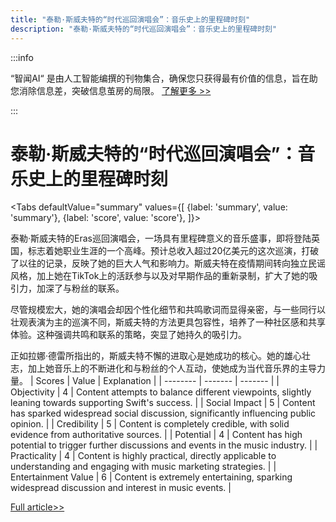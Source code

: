 ```yaml
---
title: "泰勒·斯威夫特的“时代巡回演唱会”：音乐史上的里程碑时刻"
description: "泰勒·斯威夫特的“时代巡回演唱会”：音乐史上的里程碑时刻"
---
```



:::info

“智闻AI“ 是由人工智能编撰的刊物集合，确保您只获得最有价值的信息，旨在助您消除信息差，突破信息茧房的局限。  [了解更多 >>](/)

:::

# 泰勒·斯威夫特的“时代巡回演唱会”：音乐史上的里程碑时刻


<Tabs
	defaultValue="summary"
	values={[
	{label: 'summary', value: 'summary'},
	{label: 'score', value: 'score'},
]}>
<TabItem value="summary">


泰勒·斯威夫特的Eras巡回演唱会，一场具有里程碑意义的音乐盛事，即将登陆英国，标志着她职业生涯的一个高峰。预计总收入超过20亿美元的这次巡演，打破了以往的记录，反映了她的巨大人气和影响力。斯威夫特在疫情期间转向独立民谣风格，加上她在TikTok上的活跃参与以及对早期作品的重新录制，扩大了她的吸引力，加深了与粉丝的联系。

尽管规模宏大，她的演唱会却因个性化细节和共鸣歌词而显得亲密，与一些同行以壮观表演为主的巡演不同，斯威夫特的方法更具包容性，培养了一种社区感和共享体验。这种强调共鸣和联系的策略，突显了她持久的吸引力。

正如拉娜·德雷所指出的，斯威夫特不懈的进取心是她成功的核心。她的雄心壮志，加上她音乐上的不断进化和与粉丝的个人互动，使她成为当代音乐界的主导力量。
</TabItem>
<TabItem value="score">
	| Scores     | Value   | Explanation |
	| -------- | ------- | ------- |
	| Objectivity  | 4    | Content attempts to balance different viewpoints, slightly leaning towards supporting Swift's success.    |
	| Social Impact | 5     | Content has sparked widespread social discussion, significantly influencing public opinion.    |
	| Credibility    | 5    | Content is completely credible, with solid evidence from authoritative sources.    |
	| Potential    | 4    | Content has high potential to trigger further discussions and events in the music industry.    |
	| Practicality    | 4    | Content is highly practical, directly applicable to understanding and engaging with music marketing strategies.    |
	| Entertainment Value    | 6    | Content is extremely entertaining, sparking widespread discussion and interest in music events.    |
</TabItem>
</Tabs>

[Full article>>](https://www.bbc.com/news/articles/cpvvx9lwl0do)
